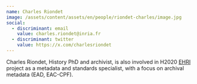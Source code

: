 ```yaml
---
name: Charles Riondet
image: /assets/content/assets/en/people/riondet-charles/image.jpg
social:
  - discriminant: email
    value: charles.riondet@inria.fr
  - discriminant: twitter
    value: https://x.com/charlesriondet
---
```

Charles Riondet, History PhD and archivist, is also involved in H2020 [EHRI](https://ehri-project.eu/) project as a metadata and standards specialist, with a focus on archival metadata (EAD, EAC-CPF).

